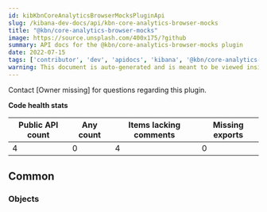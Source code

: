 ```yaml
---
id: kibKbnCoreAnalyticsBrowserMocksPluginApi
slug: /kibana-dev-docs/api/kbn-core-analytics-browser-mocks
title: "@kbn/core-analytics-browser-mocks"
image: https://source.unsplash.com/400x175/?github
summary: API docs for the @kbn/core-analytics-browser-mocks plugin
date: 2022-07-15
tags: ['contributor', 'dev', 'apidocs', 'kibana', '@kbn/core-analytics-browser-mocks']
warning: This document is auto-generated and is meant to be viewed inside our experimental, new docs system. Reach out in #docs-engineering for more info.
---
```




Contact [Owner missing] for questions regarding this plugin.

**Code health stats**

| Public API count  | Any count | Items lacking comments | Missing exports |
|-------------------|-----------|------------------------|-----------------|
| 4 | 0 | 4 | 0 |

## Common

### Objects
<DocDefinitionList data={kbnCoreAnalyticsBrowserMocksObj.common.objects}/>

